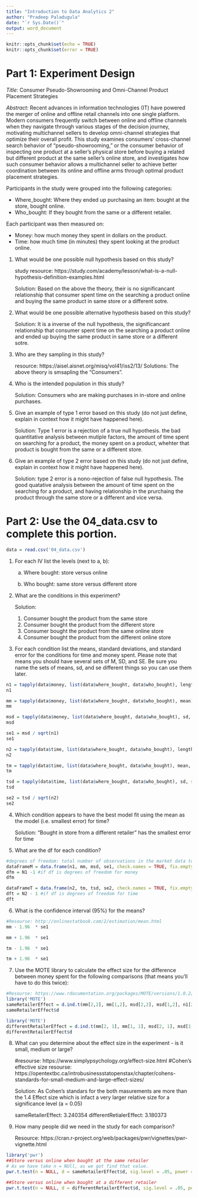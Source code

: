 ```yaml
---
title: "Introduction to Data Analytics 2"
author: "Pradeep Paladugula"
date: "`r Sys.Date()`"
output: word_document
---
```


```r
knitr::opts_chunk$set(echo = TRUE)
knitr::opts_chunk$set(error = TRUE)
```

# Part 1: Experiment Design

*Title*: Consumer Pseudo-Showrooming and Omni-Channel Product Placement Strategies

*Abstract*: Recent advances in information technologies (IT) have powered the merger of online and offline retail channels into one single platform. Modern consumers frequently switch between online and offline channels when they navigate through various stages of the decision journey, motivating multichannel sellers to develop omni-channel strategies that optimize their overall profit. This study examines consumers' cross-channel search behavior of "pseudo-showrooming," or the consumer behavior of inspecting one product at a seller's physical store before buying a related but different product at the same seller’s online store, and investigates how such consumer behavior allows a multichannel seller to achieve better coordination between its online and offline arms through optimal product placement strategies.

Participants in the study were grouped into the following categories: 

  - Where_bought: Where they ended up purchasing an item: bought at the store, bought online. 
  - Who_bought: If they bought from the same or a different retailer. 

Each participant was then measured on:

  - Money: how much money they spent in dollars on the product.
  - Time: how much time (in minutes) they spent looking at the product online. 

1)	What would be one possible null hypothesis based on this study?
  
    study resource:  https://study.com/academy/lesson/what-is-a-null-hypothesis-definition-examples.html
    
    Solution: Based on the above the theory, their is no significancant relationship that consumer spent time on the searching a product online and buying the same product in same store or a different sotre.

2)	What would be one possible alternative hypothesis based on this study?

    Solution: It is a inverse of the null hypothesis, the significancant relationship that consumer spent time on the searching a product online and ended up buying the same product in same store or a different sotre.

3)	Who are they sampling in this study?
    
    resource: https://aisel.aisnet.org/misq/vol41/iss2/13/
    Solutions: The above theory is smsapling the "Consumers".

4)	Who is the intended population in this study?

    Solution: Consumers who are making purchases in in-store and online purchases.

5)	Give an example of type 1 error based on this study (do not just define, explain in context how it might have happened here).

    Solution: Type 1 error is a rejection of a true null hypothesis. the bad quantitative analysis between mutiple factors, the amount of time spent on searching for a product, the money spent on a product, whehter that product is bought from the same or a different store.

6)	Give an example of type 2 error based on this study (do not just define, explain in context how it might have happened here).

    Solution: type 2 error is a nono-rejection of false null hypothesis. The good quatative analysis between the amount of time spent on the searching for a product, and having relationship in the prurchaing the product through the same store or a different and vice versa. 

# Part 2: Use the 04_data.csv to complete this portion.

```r
data = read.csv('04_data.csv')
```

1)	For each IV list the levels (next to a, b):

    a.	Where bought: store versus online

    b.	Who bought: same store versus different store
    
2)	What are the conditions in this experiment?

    Solution: 
    1. Consumer bought the product from the same store
    2. Consumer bought the product from the different store
    3. Consumer bought the product from the same online store
    4. Consumer bought the product from the different online store

3)	For each condition list the means, standard deviations, and standard error for the conditions for time and money spent. Please note that means you should have several sets of M, SD, and SE. Be sure you name the sets of means, sd, and se different things so you can use them later.

```r
n1 = tapply(data$money, list(data$where_bought, data$who_bought), length)
n1
```

```r
mm = tapply(data$money, list(data$where_bought, data$who_bought), mean) 
mm
```
```r
msd = tapply(data$money, list(data$where_bought, data$who_bought), sd, simplify = TRUE)   
msd
```
```r
se1 = msd / sqrt(n1)
se1
```
```r
n2 = tapply(data$time, list(data$where_bought, data$who_bought), length, simplify = TRUE) 
n2
```
```r
tm = tapply(data$time, list(data$where_bought, data$who_bought), mean, simplify = TRUE)
tm
```
```r
tsd = tapply(data$time, list(data$where_bought, data$who_bought), sd, simplify = TRUE)
tsd
```
```r
se2 = tsd / sqrt(n2)
se2
```
4)	Which condition appears to have the best model fit using the mean as the model (i.e. smallest error) for time?

    Solution: "Bought in store from a different retailer" has the smallest error for time

5)	What are the df for each condition?

```r
#degrees of freedom: total number of observations in the market data to be tested minus the number of observations used by indicators, signals, and rules.
dataFrameM = data.frame(n1, mm, msd, se1, check.names = TRUE, fix.empty.names = TRUE)
dfm = N1 -1 #if df is degrees of freedom for money
dfm
```

```r
dataFrameT = data.frame(n2, tm, tsd, se2, check.names = TRUE, fix.empty.names = TRUE)
dft = N2 - 1 #if df is degrees of freedom for time
dft
```


6)	What is the confidence interval (95%) for the means?

```r
#Resourse: http://onlinestatbook.com/2/estimation/mean.html
mm - 1.96  * se1
```
```r
mm + 1.96  * se1
```

```r
tm - 1.96  * se1
```

```r
tm + 1.96  * se1
```



7)	Use the MOTE library to calculate the effect size for the difference between money spent for the following comparisons (that means you'll have to do this twice):

```r
#Resourse: https://www.rdocumentation.org/packages/MOTE/versions/1.0.2/topics/d.ind.t.t
library('MOTE')
sameRetailerEffect = d.ind.t(mm[2,2], mm[1,2], msd[2,2], msd[1,2], n1[2,2], n1[1,2])
sameRetailerEffect$d
```

```r
library('MOTE')
differentRetailerEffect = d.ind.t(mm[2, 1], mm[1, 1], msd[2, 1], msd[1, 1], n1[2, 1], n2[1, 1])
differentRetailerEffect$d
```


8)	What can you determine about the effect size in the experiment - is it small, medium or large?

    #resourse: https://www.simplypsychology.org/effect-size.html
    #Cohen's effective size resourse: https://opentextbc.ca/introbusinessstatopenstax/chapter/cohens-standards-for-small-medium-and-large-effect-sizes/
    
    Solution: As Cohen's standars for the both masurements are more than the 1.4 Effect size which is infact a very larger relative size for a significance level (a = 0.05)
    
    sameRetailerEffect: 3.240354
    differentRetialerEffect: 3.180373

9)	How many people did we need in the study for each comparison?

    Resource: https://cran.r-project.org/web/packages/pwr/vignettes/pwr-vignette.html

```r
library('pwr')
##Store versus online when bought at the same retailer
# As we have take n = NUll, as we got find that value.
pwr.t.test(n = NULL, d = sameRetailerEffect$d, sig.level = .05, power = 0.80)
```
```r
##Store versus online when bought at a different retailer
pwr.t.test(n = NULL, d = differentRetailerEffect$d, sig.level = .05, power = 0.80)
```

